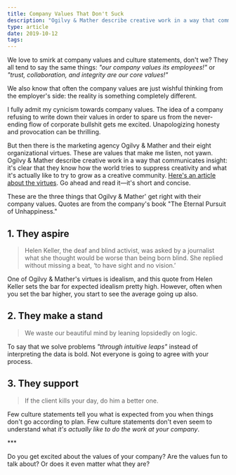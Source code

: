 ```yaml
---
title: Company Values That Don't Suck
description: "Ogilvy & Mather describe creative work in a way that communicates insight. They know how the world tries to suppress creativity and what it's actually like to try to grow as a creative community."
type: article
date: 2019-10-12
tags:
---
```


We love to smirk at company values and culture statements, don't we? They all tend to say the same things: _"our company values its employees!"_ or _"trust, collaboration, and integrity are our core values!"_

We also know that often the company values are just wishful thinking from the employer's side: the reality is something completely different.

I fully admit my cynicism towards company values. The idea of a company refusing to write down their values in order to spare us from the never-ending flow of corporate bullshit gets me excited. Unapologizing honesty and provocation can be thrilling.

But then there is the marketing agency Ogilvy & Mather and their eight organizational virtues. These are values that make me listen, not yawn. Ogilvy & Mather describe creative work in a way that communicates insight: it's clear that they know how the world tries to suppress creativity and what it's actually like to try to grow as a creative community. [Here's an article about the virtues](https://fs.blog/2019/09/the-eternal-pursuit-of-unhappiness/). Go ahead and read it—it's short and concise.

These are the three things that Ogilvy & Mather' get right with their company values. Quotes are from the company's book "The Eternal Pursuit of Unhappiness."

## 1. They aspire

> Helen Keller, the deaf and blind activist, was asked by a journalist what she thought would be worse than being born blind. She replied without missing a beat, ‘to have sight and no vision.’

One of Ogilvy & Mather's virtues is idealism, and this quote from Helen Keller sets the bar for expected idealism pretty high. However, often when you set the bar higher, you start to see the average going up also.

## 2. They make a stand

> We waste our beautiful mind by leaning lopsidedly on logic.

To say that we solve problems _"through intuitive leaps"_ instead of interpreting the data is bold. Not everyone is going to agree with your process.

## 3. They support

> If the client kills your day, do him a better one.

Few culture statements tell you what is expected from you when things don't go according to plan. Few culture statements don't even seem to understand what _it's actually like to do the work at your company_.

\*\*\*

Do you get excited about the values of your company? Are the values fun to talk about? Or does it even matter what they are?
